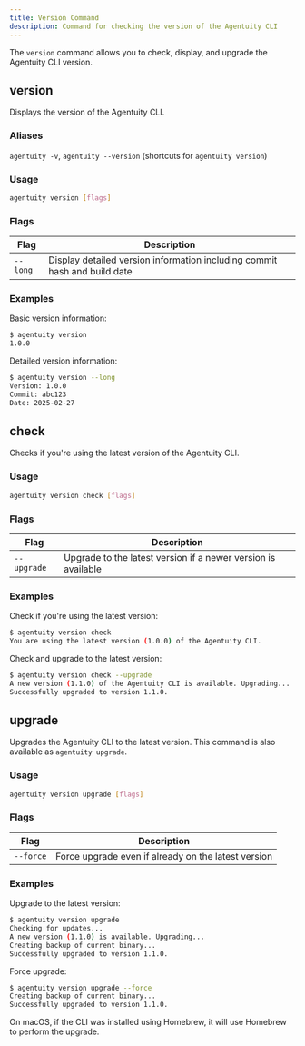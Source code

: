 ```yaml
---
title: Version Command
description: Command for checking the version of the Agentuity CLI
---
```


The `version` command allows you to check, display, and upgrade the Agentuity CLI version.

## version

Displays the version of the Agentuity CLI.

### Aliases

`agentuity -v`, `agentuity --version` (shortcuts for `agentuity version`)

### Usage

```bash
agentuity version [flags]
```

### Flags

| Flag | Description |
| ---- | ----------- |
| `--long` | Display detailed version information including commit hash and build date |

### Examples

Basic version information:
```bash
$ agentuity version
1.0.0
```

Detailed version information:
```bash
$ agentuity version --long
Version: 1.0.0
Commit: abc123
Date: 2025-02-27
```

## check

Checks if you're using the latest version of the Agentuity CLI.

### Usage

```bash
agentuity version check [flags]
```

### Flags

| Flag | Description |
| ---- | ----------- |
| `--upgrade` | Upgrade to the latest version if a newer version is available |

### Examples

Check if you're using the latest version:
```bash
$ agentuity version check
You are using the latest version (1.0.0) of the Agentuity CLI.
```

Check and upgrade to the latest version:
```bash
$ agentuity version check --upgrade
A new version (1.1.0) of the Agentuity CLI is available. Upgrading...
Successfully upgraded to version 1.1.0.
```

## upgrade

Upgrades the Agentuity CLI to the latest version. This command is also available as `agentuity upgrade`.

### Usage

```bash
agentuity version upgrade [flags]
```

### Flags

| Flag | Description |
| ---- | ----------- |
| `--force` | Force upgrade even if already on the latest version |

### Examples

Upgrade to the latest version:
```bash
$ agentuity version upgrade
Checking for updates...
A new version (1.1.0) is available. Upgrading...
Creating backup of current binary...
Successfully upgraded to version 1.1.0.
```

Force upgrade:
```bash
$ agentuity version upgrade --force
Creating backup of current binary...
Successfully upgraded to version 1.1.0.
```

On macOS, if the CLI was installed using Homebrew, it will use Homebrew to perform the upgrade.
